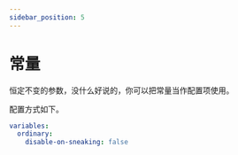 ```yaml
---
sidebar_position: 5
---
```


# 常量

恒定不变的参数，没什么好说的，你可以把常量当作配置项使用。

配置方式如下。

```yaml
variables:
  ordinary:
    disable-on-sneaking: false
```